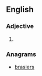 ==English==

===Adjective===
{{head|en|adjective comparative form}}

# {{en-comparative of|brassy}}

===Anagrams===
* [[brasiers#English|brasiers]]